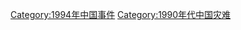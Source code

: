 {{Portal|中國}}
{{Year by category
|m=1
|c=9
|d=9
|y=4
|cat=中国灾难
|sortkey=China
|parent=20世纪各年中国灾难
|subcat=1994年各国灾难
}}

[[Category:1994年中国事件|Category:1994年中国事件]]
[[Category:1990年代中国灾难|Category:1990年代中国灾难]]